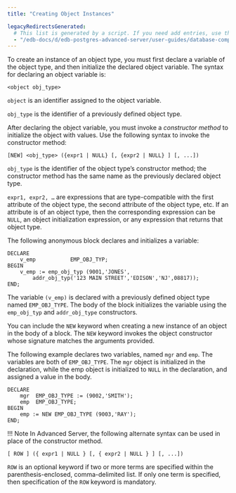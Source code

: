 ```yaml
---
title: "Creating Object Instances"

legacyRedirectsGenerated:
  # This list is generated by a script. If you need add entries, use the `legacyRedirects` key.
  - "/edb-docs/d/edb-postgres-advanced-server/user-guides/database-compatibility-stored-procedural-language-guide/13/creating_object_instances.html"
---
```


<div id="creating_object_instances" class="registered_link"></div>

To create an instance of an object type, you must first declare a variable of the object type, and then initialize the declared object variable. The syntax for declaring an object variable is:

```text
<object obj_type>
```

`object` is an identifier assigned to the object variable.

`obj_type` is the identifier of a previously defined object type.

After declaring the object variable, you must invoke a *constructor* *method* to initialize the object with values. Use the following syntax to invoke the constructor method:

```text
[NEW] <obj_type> ({expr1 | NULL} [, {expr2 | NULL} ] [, ...])
```

`obj_type` is the identifier of the object type’s constructor method; the constructor method has the same name as the previously declared object type.

`expr1, expr2, …` are expressions that are type-compatible with the first attribute of the object type, the second attribute of the object type, etc. If an attribute is of an object type, then the corresponding expression can be `NULL`, an object initialization expression, or any expression that returns that object type.

The following anonymous block declares and initializes a variable:

```text
DECLARE
    v_emp           EMP_OBJ_TYP;
BEGIN
    v_emp := emp_obj_typ (9001,'JONES',
        addr_obj_typ('123 MAIN STREET','EDISON','NJ',08817));
END;
```

The variable `(v_emp)` is declared with a previously defined object type named `EMP_OBJ_TYPE`. The body of the block initializes the variable using the `emp_obj_typ` and `addr_obj_type` constructors.

You can include the `NEW` keyword when creating a new instance of an object in the body of a block. The `NEW` keyword invokes the object constructor whose signature matches the arguments provided.

The following example declares two variables, named `mgr` and `emp`. The variables are both of `EMP_OBJ_TYPE`. The `mgr` object is initialized in the declaration, while the emp object is initialized to `NULL` in the declaration, and assigned a value in the body.

```text
DECLARE
    mgr  EMP_OBJ_TYPE := (9002,'SMITH');
    emp  EMP_OBJ_TYPE;
BEGIN
    emp := NEW EMP_OBJ_TYPE (9003,'RAY');
END;
```

!!! Note
    In Advanced Server, the following alternate syntax can be used in place of the constructor method.

```text
[ ROW ] ({ expr1 | NULL } [, { expr2 | NULL } ] [, ...])
```

`ROW` is an optional keyword if two or more terms are specified within the parenthesis-enclosed, comma-delimited list. If only one term is specified, then specification of the `ROW` keyword is mandatory.
